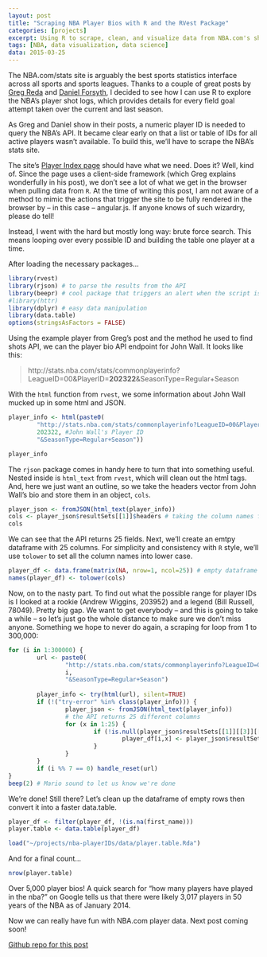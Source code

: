 ```yaml
---
layout: post
title: "Scraping NBA Player Bios with R and the RVest Package"
categories: [projects]
excerpt: Using R to scrape, clean, and visualize data from NBA.com's shot log API
tags: [NBA, data visualization, data science]
data: 2015-03-25
---
```


The NBA.com/stats site is arguably the best sports statistics interface across all sports and sports leagues. Thanks to a couple of great posts by [Greg Reda](gregreda.com/2015/02/15/web-scraping-finding-the-api/) and [Daniel Forsyth](danielforsyth.me/exploring_nba_data_in_python/), I decided to see how I can use R to explore the NBA's player shot logs, which provides details for every field goal attempt taken over the current and last season.

As Greg and Daniel show in their posts, a numeric player ID is needed to query the NBA's API. It became clear early on that a list or table of IDs for all active players wasn't available. To build this, we'll have to scrape the NBA's stats site.

The site's [Player Index page](http://stats.nba.com/players/) should have what we need. Does it? Well, kind of. Since the page uses a client-side framework (which Greg explains wonderfully in his post), we don't see a lot of what we get in the browser when pulling data from `R`. At the time of writing this post, I am not aware of a method to mimic the actions that trigger the site to be fully rendered in the browser by -- in this case -- angular.js. If anyone knows of such wizardry, please do tell!

Instead, I went with the hard but mostly long way: brute force search. This means looping over every possible ID and building the table one player at a time.

After loading the necessary packages...

```r
library(rvest)
library(rjson) # to parse the results from the API
library(beepr) # cool package that triggers an alert when the script is finished
#library(httr)
library(dplyr) # easy data manipulation
library(data.table)
options(stringsAsFactors = FALSE)
```

Using the example player from Greg's post and the method he used to find shots API, we can the player bio API endpoint for John Wall. It looks like this:

> http://stats.nba.com/stats/commonplayerinfo?LeagueID=00&PlayerID=**202322**&SeasonType=Regular+Season

With the `html` function from `rvest`, we some information about John Wall mucked up in some html and JSON.

```r
player_info <- html(paste0(
        "http://stats.nba.com/stats/commonplayerinfo?LeagueID=00&PlayerID=",
        202322, #John Wall's Player ID
        "&SeasonType=Regular+Season"))

player_info
```

The `rjson` package comes in handy here to turn that into something useful. Nested inside is `html_text` from `rvest`, which will clean out the html tags. And, here we just want an outline, so we take the headers vector from John Wall's bio and store them in an object, `cols`.


```r
player_json <- fromJSON(html_text(player_info))
cols <- player_json$resultSets[[1]]$headers # taking the column names from the initial API test call
cols
```

We can see that the API returns 25 fields. Next, we'll create an emtpy dataframe with 25 columns. For simplicity and consistency with `R` style, we'll use `tolower` to set all the column names into lower case.

```r
player_df <- data.frame(matrix(NA, nrow=1, ncol=25)) # empty dataframe
names(player_df) <- tolower(cols)
```

Now, on to the nasty part. To find out what the possible range for player IDs is I looked at a rookie (Andrew Wiggins, 203952) and a legend (Bill Russell, 78049). Pretty big gap. We want to get everybody -- and this is going to take a while -- so let's just go the whole distance to make sure we don't miss anyone. Something we hope to never do again, a scraping for loop from 1 to 300,000:


```r
for (i in 1:300000) {
        url <- paste0(
                "http://stats.nba.com/stats/commonplayerinfo?LeagueID=00&PlayerID=",
                i,
                "&SeasonType=Regular+Season")
        
        player_info <- try(html(url), silent=TRUE)
        if (!("try-error" %in% class(player_info))) {
                player_json <- fromJSON(html_text(player_info))
                # the API returns 25 different columns
                for (x in 1:25) {
                        if (!is.null(player_json$resultSets[[1]][[3]][[1]][[x]])) {
                                player_df[i,x] <- player_json$resultSets[[1]][[3]][[1]][[x]] 
                        }
                }
        }
        if (i %% 7 == 0) handle_reset(url)
}
beep(2) # Mario sound to let us know we're done
```

We're done! Still there? Let's clean up the dataframe of empty rows then convert it into a faster data.table.

```r
player_df <- filter(player_df, !(is.na(first_name)))
player.table <- data.table(player_df)
```

```r
load("~/projects/nba-playerIDs/data/player.table.Rda")
```

And for a final count...
```r
nrow(player.table)
```

Over 5,000 player bios! A quick search for "how many players have played in the nba?" on Google tells us that there were likely 3,017 players in 50 years of the NBA as of January 2014.

Now we can really have fun with NBA.com player data. Next post coming soon!

[Github repo for this post](https://github.com/superfuji57/nba-playerIDs)